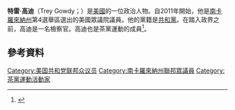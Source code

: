 '''特雷·高迪'''（Trey Gowdy；{{bd|1964年|8月22日}}）是[[美國|美國]]的一位政治人物。自2011年開始，他是[[南卡羅來納州|南卡羅來納州]]第4選舉區選出的美國眾議院議員。他的黨籍是[[共和黨_(美國)|共和黨]]。在踏入政界之前，高迪是一名檢察官。高迪也是茶黨運動的成員<ref name=CNN>{{cite web|last1=Scott|first1=Eugene|title=Mia Love: Gowdy for majority leader|url=http://www.cnn.com/2015/09/29/politics/trey-gowdy-majority-leader-mia-love/index.html?eref=rss_latest|website=CNN|publisher=CNN|accessdate=September 29, 2015|archive-date=2017-08-26|archive-url=https://web.archive.org/web/20170826112358/http://www.cnn.com/2015/09/29/politics/trey-gowdy-majority-leader-mia-love/index.html?eref=rss_latest|dead-url=no}}</ref>。
== 參考資料 ==
{{reflist}}
{{US-poli-bio-stub}}
{{normdaten}}
{{DEFAULTSORT:gowdy}}
[[Category:美国共和党联邦众议员|Category:美国共和党联邦众议员]]
[[Category:南卡羅來納州聯邦眾議員|Category:南卡羅來納州聯邦眾議員]]
[[Category:茶黨運動活動家|Category:茶黨運動活動家]]